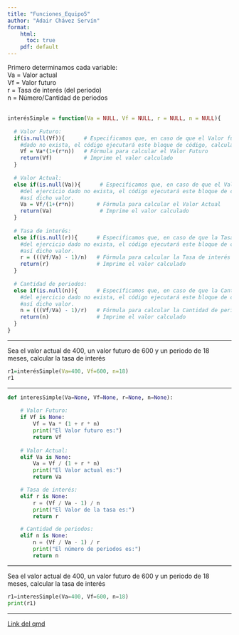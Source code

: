 ```yaml
---
title: "Funciones_Equipo5"
author: "Adair Chávez Servín"
format: 
    html: 
      toc: true
    pdf: default
---
```


Primero determinamos cada variable: </br>
Va = Valor actual </br>
Vf = Valor futuro </br>
r = Tasa de interés (del periodo) </br>
n = Número/Cantidad de periodos </br>
</br>

```r
interésSimple = function(Va = NULL, Vf = NULL, r = NULL, n = NULL){
  
  # Valor Futuro:
  if(is.null(Vf)){      # Especificamos que, en caso de que el Valor futuro del ejercicio 
    #dado no exista, el código ejecutará este bloque de código, calculando así dicho valor.
    Vf = Va*(1+(r*n))   # Fórmula para calcular el Valor Futuro
    return(Vf)          # Imprime el valor calculado
  }
  
  # Valor Actual:
  else if(is.null(Va)){      # Especificamos que, en caso de que el Valor actual 
    #del ejercicio dado no exista, el código ejecutará este bloque de código, calculando 
    #así dicho valor.
    Va = Vf/(1+(r*n))       # Fórmula para calcular el Valor Actual
    return(Va)               # Imprime el valor calculado
  }
  
  # Tasa de interés:
  else if(is.null(r)){      # Especificamos que, en caso de que la Tasa de interés 
    #del ejercicio dado no exista, el código ejecutará este bloque de código, calculando 
    #así dicho valor.
    r = (((Vf/Va) - 1)/n)   # Fórmula para calcular la Tasa de interés
    return(r)               # Imprime el valor calculado
  }
  
  # Cantidad de periodos:
  else if(is.null(n)){      # Especificamos que, en caso de que la Cantidad de periodos 
    #del ejercicio dado no exista, el código ejecutará este bloque de código, calculando 
    #así dicho valor.
    n = (((Vf/Va) - 1)/r)   # Fórmula para calcular la Cantidad de periodos
    return(n)               # Imprime el valor calculado
  }
}
```

---

Sea el valor actual de 400, un valor futuro de 600 y un periodo de 18 meses, calcular la tasa de interés

```r
r1=interésSimple(Va=400, Vf=600, n=18)
r1
```

---

```python
def interesSimple(Va=None, Vf=None, r=None, n=None):
    
    # Valor Futuro:
    if Vf is None:
        Vf = Va * (1 + r * n)
        print("El Valor futuro es:")
        return Vf
    
    # Valor Actual:
    elif Va is None:
        Va = Vf / (1 + r * n)
        print("El Valor actual es:")
        return Va

    # Tasa de interés:
    elif r is None:
        r = (Vf / Va - 1) / n
        print("El Valor de la tasa es:")
        return r

    # Cantidad de periodos:
    elif n is None:
        n = (Vf / Va - 1) / r
        print("El número de periodos es:")
        return n
```

---

Sea el valor actual de 400, un valor futuro de 600 y un periodo de 18 meses, calcular la tasa de interés

```python
r1=interesSimple(Va=400, Vf=600, n=18)
print(r1)
```

---

[Link del qmd](index.qmd)
